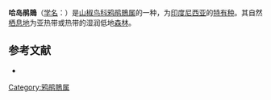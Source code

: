 {{Speciesbox
| name = 哈岛鹃鵙
| image = 
| status = LC | status_system = IUCN3.1
| genus = Coracina
| species = parvula
| authority = Salvadori, 1878
| synonyms = }}
'''哈岛鹃鵙'''（[[学名|学名]]：{{lang|la|''Coracina parvula''}}）是[[山椒鸟科|山椒鸟科]][[鸦鹃鵙属|鸦鹃鵙属]]的一种，为[[印度尼西亚|印度尼西亚]]的[[特有种|特有种]]。其自然[[栖息地|栖息地]]为亚热带或热带的湿润低地[[森林|森林]]。

== 参考文献 ==
* {{IUCN2010
|assessors=BirdLife International
|year=2009
|id=146800
|title=Coracina parvula
|version=2010.3
|downloaded= 2010-10-26
}}
{{Taxonbar|from=Q3117597}}

[[Category:鸦鹃鵙属|Category:鸦鹃鵙属]]